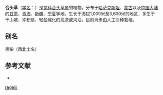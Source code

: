 {{Speciesbox
| name = 合头草
| status = 
| status_system = 
| image = 
| genus = Sympegma
| species = regelii
| authority = Bunge
}}

'''合头草'''（[[学名|学名]]：{{lang|la|''Sympegma regelii''}}）是[[苋科|苋科]][[合头草属|合头草属]]的植物。分布于[[哈萨克斯坦|哈萨克斯坦]]、[[蒙古|蒙古]]以及[[中国大陆|中国大陆]]的[[甘肃|甘肃]]、[[青海|青海]]、[[新疆|新疆]]、[[宁夏|宁夏]]等地，生长于海拔1,000米至3,600米的地区，多生于干山坡、冲积扇、轻盐碱化的荒漠或沟沿，目前尚未由人工引种栽培。

== 别名 ==
黑柴（西北土名）

== 参考文献 ==
<div class="references-small">
* {{cite web| url =http://www.bioinfo.cn/db05/KmzwSpecies.php?action=view&id=3961| title =合头草| work =《中国高等植物数据库全库》| publisher =中国科学院微生物研究所| author =昆明植物研究所| accessdate =2009-02-25| deadurl =yes| archiveurl =https://web.archive.org/web/20160305054536/http://www.bioinfo.cn/db05/KmzwSpecies.php?action=view&id=3961| archivedate =2016-03-05}}
</div>
{{Taxonbar|from=Q10916781}}

{{DEFAULTSORT:Sympegma regelii}}
[[Category:合头草属|regelii]]


{{Amaranthaceae-stub}}